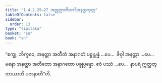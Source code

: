 ```yaml
---
title: "1.4.2.25–27 အဇ္ဈတ္တာတီတာဒိအနတ္တသုတ္တ"
tableOfContents: false
sidebar:
  order: 13
type: "tipitaka"
basket: "su"
book: "sn"
---
```



<DynamicBreadcrumb />

<Division number="192–194" book="sn" e="ch" v="18" p="307">

<Paragraph number="902" book="sn">
“စက္ခု, ဘိက္ခဝေ, အနတ္တာ အတီတံ အနာဂတံ ပစ္စုပ္ပန္နံ …ပေ…  ဇိဝှါ အနတ္တာ …ပေ…  မနော အနတ္တာ အတီတော အနာဂတော ပစ္စုပ္ပန္နော. ဧဝံ ပဿံ …ပေ…  နာပရံ ဣတ္ထတ္တာယာတိ ပဇာနာတီ”တိ.
</Paragraph>
</Division>